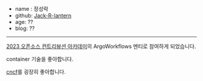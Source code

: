 - name : 정성락
- github: [Jack-R-lantern](https://github.com/Jack-R-lantern)
- age: ??
- blog: ??

---
[2023 오픈소스 컨트리뷰션 아카데미](https://www.oss.kr/ossca_23_projects/show/f0db6627-fba2-40e3-ac42-9e9acd00340f)의 ArgoWorkflows 멘티로 참여하게 되었습니다.

container 기술을 좋아합니다.

[cncf](https://www.cncf.io/)를 굉장히 좋아합니다.